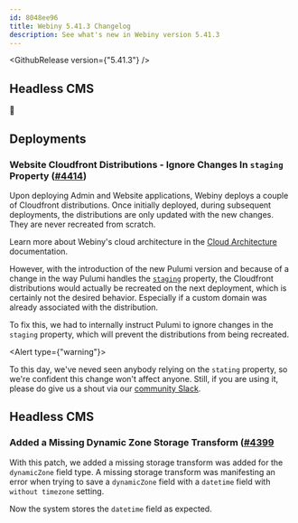```yaml
---
id: 8048ee96
title: Webiny 5.41.3 Changelog
description: See what's new in Webiny version 5.41.3
---
```


<GithubRelease version={"5.41.3"} />

## Headless CMS

📝


## Deployments

### Website Cloudfront Distributions - Ignore Changes In `staging` Property ([#4414](https://github.com/webiny/webiny-js/pull/4414))

Upon deploying Admin and Website applications, Webiny deploys a couple of Cloudfront distributions. Once initially deployed, during subsequent deployments, the distributions are only updated with the new changes. They are never recreated from scratch.

<Alert>

  Learn more about Webiny's cloud architecture in the [Cloud Architecture](/docs/architecture/introduction) documentation.

</Alert>

However, with the introduction of the new Pulumi version and because of a change in the way Pulumi handles the [`staging`](https://www.pulumi.com/registry/packages/aws/api-docs/cloudfront/distribution/#staging_nodejs) property, the Cloudfront distributions would actually be recreated on the next deployment, which is certainly not the desired behavior. Especially if a custom domain was already associated with the distribution.

To fix this, we had to internally instruct Pulumi to ignore changes in the `staging` property, which will prevent the distributions from being recreated.

<Alert type={"warning"}>

  To this day, we've neved seen anybody relying on the `stating` property, so we're confident this change won't affect anyone. Still, if you are using it, please do give us a shout via our [community Slack](https://www.webiny.com/slack).

</Alert>

## Headless CMS

### Added a Missing Dynamic Zone Storage Transform ([#4399](https://github.com/webiny/webiny-js/pull/4399)

With this patch, we added a missing storage transform was added for the `dynamicZone` field type. A missing storage transform was manifesting an error when trying to save a `dynamicZone` field with a `datetime` field with `without timezone` setting.

Now the system stores the `datetime` field as expected.
